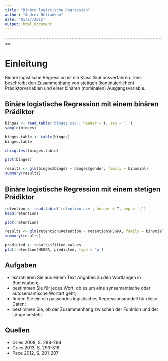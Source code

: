 ```yaml
---
title: "Binäre logistische Regression"
author: "Andrei Beliankou"
date: "01/27/2015"
output: html_document
---
```

========================================================

# Einleitung

Binäre logistische Regression ist ein Klassifikationsverfahren. Dies beschreibt den Zusammenhang
von stetigen (kontinuierlichen) Prädiktorvariablen und einer binären (nominalen) Ausgangsvariable.


## Binäre logistische Regression mit einem binären Prädiktor

``` r
binges <- read.table('binges.csv', header = T, sep = ',')
sample(binges)
```

```r
binges.table <- table(binges)
binges.table
```

```r
chisq.test(binges.table)
```

```r
plot(binges)
```

```r
results <- glm(binges$binges ~ binges$gender, family = binomial)
summary(results)
```

## Binäre logistische Regression mit einem stetigen Prädiktor

```r
retention <- read.table('retention.csv', header = T, sep = ',')
head(retention)
```

```r
plot(retention)
```

```r
results <- glm(retention$Retention ~ retention$HSGPA, family = binomial)
summary(results)
```

```r
predicted <- results$fitted.values
plot(retention$HSGPA, predicted, type = 'p')
```


## Aufgaben
- extrahieren Sie aus einem Text Angaben zu den Wortlängen in Buchstaben;
- bestimmen Sie für jedes Wort, ob es um eine synsemantische oder autosemantische
  Wortart geht;
- finden Sie ein ein passendes logistisches Regressionsmodell für diese Daten;
- bestimmen Sie, ob der Zusammenhang zwischen der Funktion und der Länge besteht. 

## Quellen

  - Gries 2008, S. 284-294
  - Gries 2013, S. 293-316
  - Pace 2012, S. 201-207
